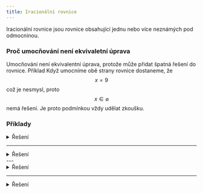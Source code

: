 ```yaml
---
title: Iracionální rovnice
---
```



Iracionální rovnice jsou rovnice obsahující jednu nebo více neznámých pod odmocninou.

### Proč umocňování není ekvivaletní úprava
Umocňování není ekvivalentní úprava, protože může přidat špatná řešení do rovnice.
Příklad
<Latex formula="\sqrt{x} = -3" />
<Latex formula="(\sqrt{x})^2 = (-3)^2" />
<Latex formula="(\sqrt{x})^2 = (-3)^2" />
<Latex formula="x = \varnothing" />
Když umocníme obě strany rovnice dostaneme, že $$x = 9$$ což je nesmysl, proto $$x \in \varnothing$$ nemá řešení. Je proto podmínkou vždy udělat zkoušku.


### Příklady

<Latex formula="3 \sqrt{2x -1} = 4" />

<details>
    <summary>Řešení</summary>
    <Latex formula="3 \sqrt{2x -1} = 4 /^2" />
    <Latex formula="9 (2x - 1) = 16" />
    <Latex formula="18x - 9 = 16" />
    <Latex formula="18x = 25" />
    <Latex formula="\displaystyle x = \frac{25}{18}" />

    Provedeme zkoušku

    <Latex formula="3 \sqrt{2 \frac{25}{18} - 1} = 4" />
    <Latex formula="3 \sqrt{\cancel{2} \frac{25}{\cancel{18}} - 1} = 4" />
    <Latex formula="3 \sqrt{\frac{25}{9} - 1} = 4" />
    <Latex formula="3 \sqrt{\frac{25 - 9}{9} - 1} = 4" />
    <Latex formula="3 \sqrt{\frac{16}{9}} = 4" />
    <Latex formula="3 \frac{4}{3} = 4" />
    <Latex formula="\cancel{3} \frac{4}{\cancel{3}} = 4" />
    <Latex formula="4 = 4" />
    Zkouška platí řešením je $$\displaystyle x = \frac{25}{18}$$
</details>

---

<Latex formula="\displaystyle \sqrt{z + \frac{1}{2}} = \sqrt{z - \frac{1}{2}}" />
<details>
    <summary>Řešení</summary>
    <Latex formula="\displaystyle \left(\sqrt{z + \frac{1}{2}}\right)^2 = \left(\sqrt{z - \frac{1}{2}}\right)^2" />
    <Latex formula="\displaystyle z + \frac{1}{2} = z - \frac{1}{2}" />
    <Latex formula="\displaystyle \frac{1}{2} \neq - \frac{1}{2}" />
    Řešení této rovnice není možné, protože $$\frac{1}{2} \neq -\frac{1}{2}$$. Proto rovnice nemá žádné řešení.
</details>
---

<Latex formula="\displaystyle - \sqrt{3u + 5} = \sqrt{3u + 5}" />
<details>
    <summary>Řešení</summary>
    <Latex formula="- \sqrt{3u + 5} = \sqrt{3u + 5}" />
    <Latex formula="- \sqrt{3u + 5} - \sqrt{3u + 5} = 0" />
    <Latex formula="-2 \sqrt{3u + 5} = 0" />
    <Latex formula="\sqrt{3u + 5} = 0" />
    <Latex formula="3u + 5 = 0" />
    <Latex formula="3u = -5" />
    <Latex formula="\displaystyle u = -\frac{5}{3}" />
    Provedeme zkoušku

<Latex formula="- \sqrt{3 \cdot -\frac{5}{3} + 5} = \sqrt{3 \cdot -\frac{5}{3} + 5}" />
<Latex formula="- \sqrt{-5 + 5} = \sqrt{-5 + 5}" />
<Latex formula="- \sqrt{0} = \sqrt{0}" />
<Latex formula="0 = 0" />

Zkouška platí, řešením je $$\displaystyle u = -\frac{5}{3}$$
</details>

---

<Latex formula="\displaystyle \sqrt{u^2 + u + 1} = \sqrt{2u^2 + 8}" />
<details>
    <summary>Řešení</summary>
    <Latex formula="\sqrt{u^2 + u + 1} = \sqrt{2u^2 + 8} /^2" />
    <Latex formula="u^2 + u + 1 = 2u^2 + 8" />
    <Latex formula="u^2 + u + 1 - 2u^2 - 8 = 0" />
    <Latex formula="-u^2 + u - 7 = 0" />
    <Latex formula="u^2 - u + 7 = 0" />
Řešíme kvadratickou rovnici:
<Latex formula="u^2 - u + 7 = 0" />
<Latex formula="D = b^2 - 4ac" />
<Latex formula="D = 1 - 28" />
<Latex formula="D = - 27" />
<Latex formula="u \notin \Reals" />
Vidíme, že kvadratická rovnice nemá žádné realné řešení.
</details>